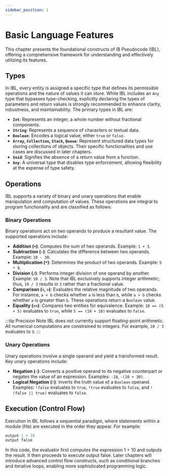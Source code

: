 ```yaml
---
sidebar_position: 1
---
```


# Basic Language Features

This chapter presents the foundational constructs of IB Pseudocode (IBL), offering a comprehensive framework for understanding and effectively utilizing its features.

## Types

In IBL, every entity is assigned a specific type that defines its permissible operations and the nature of values it can store. While IBL includes an `Any` type that bypasses type-checking, explicitly declaring the types of parameters and return values is strongly recommended to enhance clarity, robustness, and maintainability. The primary types in IBL are:

- **`Int`**: Represents an integer, a whole number without fractional components.
- **`String`**: Represents a sequence of characters or textual data.
- **`Boolean`**: Encodes a logical value, either `true` or `false`.
- **`Array`, `Collection`, `Stack`, `Queue`**: Represent structured data types for storing collections of objects. Their specific functionalities and use cases are discussed in later chapters.
- **`Void`**: Signifies the absence of a return value from a function.
- **`Any`**: A universal type that disables type enforcement, allowing flexibility at the expense of type safety.

## Operations

IBL supports a variety of binary and unary operations that enable manipulation and computation of values. These operations are integral to program functionality and are classified as follows:

### Binary Operations

Binary operations act on two operands to produce a resultant value. The supported operations include:

- **Addition (`+`)**: Computes the sum of two operands. Example: `1 + 3`.
- **Subtraction (`-`)**: Calculates the difference between two operands. Example: `10 - 30`.
- **Multiplication (`*`)**: Determines the product of two operands. Example: `5 * 9`.
- **Division (`/`)**: Performs integer division of one operand by another. Example: `10 / 3`. Note that IBL exclusively supports integer arithmetic; thus, `10 / 3` results in `3` rather than a fractional value.
- **Comparison (`<`, `>`)**: Evaluates the relative magnitude of two operands. For instance, `a < b` checks whether `a` is less than `b`, while `a > b` checks whether `a` is greater than `b`. These operations return a `Boolean` value.
- **Equality (`==`)**: Compares two entities for equivalence. Example: `10 == (5 + 5)` evaluates to `true`, while `5 == (10 + 10)` evaluates to `false`.

:::tip Precision Note
IBL does not currently support floating-point arithmetic. All numerical computations are constrained to integers. For example, `10 / 3` evaluates to `3`.
:::

### Unary Operations

Unary operations involve a single operand and yield a transformed result. Key unary operations include:

- **Negation (`-`)**: Converts a positive operand to its negative counterpart or negates the value of an expression. Examples: `-10`, `-(10 + 30)`.
- **Logical Negation (`!`)**: Inverts the truth value of a `Boolean` operand. Examples: `!false` evaluates to `true`, `!true` evaluates to `false`, and `!(false || true)` evaluates to `false`.

## Execution (Control Flow)

Execution in IBL follows a sequential paradigm, where statements within a module (file) are executed in the order they appear. For example:

```python
output 1 + 10
output false
```

In this code, the evaluator first computes the expression 1 + 10 and outputs the result. It then proceeds to execute output false. Later chapters will introduce advanced control flow constructs, such as conditional branches and iterative loops, enabling more sophisticated programming logic.